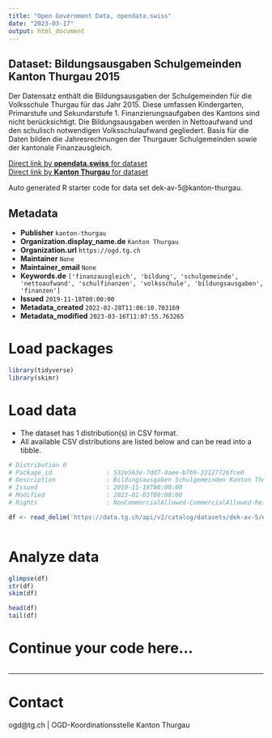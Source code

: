 ```yaml
---
title: "Open Government Data, opendata.swiss"
date: "2023-03-17"
output: html_document
---
```


## Dataset: Bildungsausgaben Schulgemeinden Kanton Thurgau 2015

Der Datensatz enthält die Bildungsausgaben der Schulgemeinden für die Volksschule Thurgau für das Jahr 2015. Diese umfassen Kindergarten, Primarstufe und Sekundarstufe 1. Finanzierungsaufgaben des Kantons sind nicht berücksichtigt. Die Bildungsausgaben werden in Nettoaufwand und den schulisch notwendigen Volksschulaufwand gegliedert. Basis für die Daten bilden die Jahresrechnungen der Thurgauer Schulgemeinden sowie der kantonale Finanzausgleich. 

[Direct link by **opendata.swiss** for dataset](https://opendata.swiss/de/dataset/bildungsausgaben-schulgemeinden-kanton-thurgau-2015)<br>
[Direct link by **Kanton Thurgau** for dataset](https://data.tg.ch/explore/dataset/dek-av-5/)

Auto generated R starter code for data set dek-av-5@kanton-thurgau.

## Metadata

- **Publisher** `kanton-thurgau`
- **Organization.display_name.de** `Kanton Thurgau`
- **Organization.url** `https://ogd.tg.ch`
- **Maintainer** `None`
- **Maintainer_email** `None`
- **Keywords.de** `['finanzausgleich', 'bildung', 'schulgemeinde', 'nettoaufwand', 'schulfinanzen', 'volksschule', 'bildungsausgaben', 'finanzen']`
- **Issued** `2019-11-18T00:00:00`
- **Metadata_created** `2022-02-28T11:06:10.703169`
- **Metadata_modified** `2023-03-16T11:07:55.763265`


# Load packages

```r

library(tidyverse)
library(skimr)

```

# Load data

-   The dataset has 1 distribution(s) in CSV format.
-   All available CSV distributions are listed below and can be read into a tibble.

```r

# Distribution 0
# Package_id               : 532e563e-7dd7-4aee-b7b9-33127726fce0
# Description              : Bildungsausgaben Schulgemeinden Kanton Thurgau 2015 (csv)
# Issued                   : 2019-11-18T00:00:00
# Modified                 : 2023-01-03T00:00:00
# Rights                   : NonCommercialAllowed-CommercialAllowed-ReferenceRequired

df <- read_delim('https://data.tg.ch/api/v2/catalog/datasets/dek-av-5/exports/csv')



```

# Analyze data

```r

glimpse(df)
str(df)
skim(df)

head(df)
tail(df)

```

# Continue your code here...

```r

```

------------------------------------------------------------------------

# Contact

ogd@tg.ch | OGD-Koordinationsstelle Kanton Thurgau
